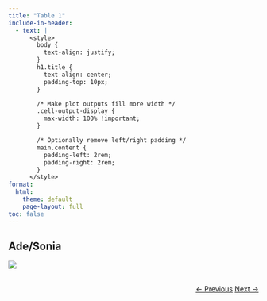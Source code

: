 ```yaml
---
title: "Table 1"
include-in-header: 
  - text: |
      <style>
        body {
          text-align: justify;
        }
        h1.title {
          text-align: center;
          padding-top: 10px;
        }

        /* Make plot outputs fill more width */
        .cell-output-display {
          max-width: 100% !important;
        }

        /* Optionally remove left/right padding */
        main.content {
          padding-left: 2rem;
          padding-right: 2rem;
        }
      </style>
format:
  html:
    theme: default
    page-layout: full
toc: false
---
```



## Ade/Sonia

![](../../img/table_1.jpg)

<div style="text-align: right; margin-top: 2rem;">
  <a href="../Introduction/" class="btn btn-primary">← Previous</a>
  <a href="../Table_2/" class="btn btn-primary">Next →</a>
</div>